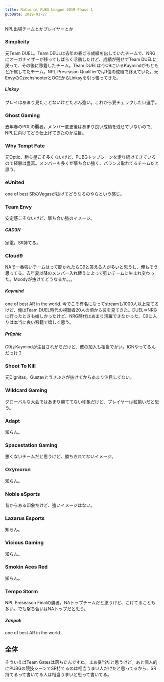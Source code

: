 ```yaml
---
title: National PUBG League 2019 Phase 1
pubDate: 2019-01-27
---
```


NPL出場チームとかプレイヤーとか

### Simplicity

元Team DUEL。Team DEULは去年の春ごろ成績を出していたチームで、NRGにオーガナイザーが移ってしばらく活動したけど、成績が残せずTeam DUELに戻って、その後に移籍したチーム。Team DUELは今C9にいるKaymindがもともと所属してたチーム。NPL Preseason Qualifierでは1位の成績で終えていた。元EnvyのCzechshooterとOCEからLinksyを引っ張ってきた。

##### Linksy

プレイはあまり見たことないけどたぶん強い。これから要チェックしたい選手。

### Ghost Gaming

去年春のPGLの覇者。メンバー変更後はあまり良い成績を残せていないので、NPLに向けてどう仕上げてきたのか注目。

### Why Tempt Fate

元Optic、勝ち星こそ多くないけど、PUBGトップシーンを走り続けてきているので経験は豊富。メンバーも多くが撃ち合い強く、バランス取れてるチームだと思う。

### eUnited

one of best SRのVegasが抜けてどうなるのやらという感じ。

### Team Envy

安定感こそないけど、撃ち合い強のイメージ。

##### CAD3N

家電。SR持てる。

### Cloud9

NAで一番強いチームはって聞かれたらC9と答える人が多いと思うし、俺もそう思ってる。去年夏以降のメンバー入れ替えによって強いチームに生まれ変わった。Moodyが抜けてどうなるか。。。

##### Kaymind

one of best AR in the world. 今でこそ有名になってstreamも1000人以上見てるけど、俺はTeam DUEL時代の視聴者20人の頃から彼を見てきた。DUEL⇒NRGに行ったときも嬉しかったけど、NRG時代はあまり活躍できなかった。C9に入りは本当に良い移籍で嬉しく思う。

##### Pr0phie

C9はKaymindが注目されがちだけど、彼の加入も相当でかい。IGNやってるんだっけ？

### Shoot To Kill

元Dignitas。Gustavとうきぶきが抜けてからあまり注目してない。

### Wildcard Gaming

グローバルな大会ではあまり勝ててない印象だけど、プレイヤーは粒揃いだと思う。

### Adapt

知らん。

### Spacestation Gaming

悪くないチームだと思うけど、勝ちきれてないイメージ。

### Oxymoron

知らん。

### Noble eSports

昔からある印象だけど、強いイメージはない。

### Lazarus Esports

知らん。

### Vicious Gaming

知らん。

### Smokin Aces Red

知らん。

### Tempo Storm

NPL Preseason Finalの勝者。NAトップチームだと思うけど、こけてることも多い。でも撃ち合いはNAトップだと思う。

##### Zanpah

one of best AR in the world.

## 全体

そういえばTeam Gatesは落ちたんですね。まあ妥当だと思うけど。あと個人的にPUBGの競技シーンでSR持てるのは相当うまい人だけだと思ってるから、SR持てるって書いてる人は相当うまいと思って書いてる。

